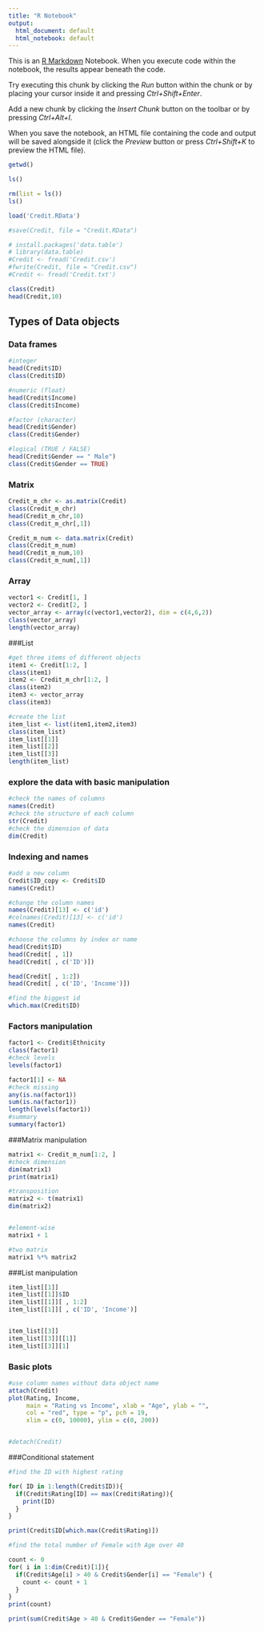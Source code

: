```yaml
---
title: "R Notebook"
output:
  html_document: default
  html_notebook: default
---
```


This is an [R Markdown](http://rmarkdown.rstudio.com) Notebook. When you execute code within the notebook, the results appear beneath the code. 

Try executing this chunk by clicking the *Run* button within the chunk or by placing your cursor inside it and pressing *Ctrl+Shift+Enter*. 


Add a new chunk by clicking the *Insert Chunk* button on the toolbar or by pressing *Ctrl+Alt+I*.

When you save the notebook, an HTML file containing the code and output will be saved alongside it (click the *Preview* button or press *Ctrl+Shift+K* to preview the HTML file).


```r
getwd()
```

```r
ls()
```

```r
rm(list = ls())
ls()
```

```r
load('Credit.RData')

#save(Credit, file = "Credit.RData")
```

```r
# install.packages('data.table')
# library(data.table)
#Credit <- fread('Credit.csv')
#fwrite(Credit, file = "Credit.csv")
#Credit <- fread('Credit.txt')
```



```r
class(Credit)
head(Credit,10)
```

## Types of Data objects


### Data frames
```r
#integer
head(Credit$ID)
class(Credit$ID)

#numeric (float)
head(Credit$Income)
class(Credit$Income)

#factor (character)
head(Credit$Gender)
class(Credit$Gender)

#logical (TRUE / FALSE)
head(Credit$Gender == " Male")
class(Credit$Gender == TRUE)
```


### Matrix
```r
Credit_m_chr <- as.matrix(Credit)
class(Credit_m_chr)
head(Credit_m_chr,10)
class(Credit_m_chr[,1])
```

```r
Credit_m_num <- data.matrix(Credit)
class(Credit_m_num)
head(Credit_m_num,10)
class(Credit_m_num[,1])
```





### Array
```r
vector1 <- Credit[1, ]
vector2 <- Credit[2, ]
vector_array <- array(c(vector1,vector2), dim = c(4,6,2))
class(vector_array)
length(vector_array)
```



###List
```r
#get three items of different objects
item1 <- Credit[1:2, ]
class(item1)
item2 <- Credit_m_chr[1:2, ]
class(item2)
item3 <- vector_array
class(item3)

#create the list
item_list <- list(item1,item2,item3)
class(item_list)
item_list[[1]]
item_list[[2]]
item_list[[3]]
length(item_list)
```



### explore the data with basic manipulation
```r
#check the names of columns
names(Credit)
#check the structure of each column
str(Credit)
#check the dimension of data
dim(Credit)
```

### Indexing and names
```r
#add a new column
Credit$ID_copy <- Credit$ID
names(Credit)

#change the column names
names(Credit)[13] <- c('id') 
#colnames(Credit)[13] <- c('id')
names(Credit)

#choose the columns by index or name
head(Credit$ID)
head(Credit[ , 1])
head(Credit[ , c('ID')])

head(Credit[ , 1:2])
head(Credit[ , c('ID', 'Income')])

#find the biggest id
which.max(Credit$ID)

```

### Factors manipulation
```r
factor1 <- Credit$Ethnicity
class(factor1)
#check levels
levels(factor1)

factor1[1] <- NA
#check missing
any(is.na(factor1))
sum(is.na(factor1))
length(levels(factor1))
#summary
summary(factor1)
```



###Matrix manipulation
```r
matrix1 <- Credit_m_num[1:2, ]
#check dimension
dim(matrix1)
print(matrix1)

#transposition
matrix2 <- t(matrix1)
dim(matrix2)


#element-wise
matrix1 + 1

#two matrix
matrix1 %*% matrix2
```


###List manipulation
```r
item_list[[1]]
item_list[[1]]$ID
item_list[[1]][ , 1:2]
item_list[[1]][ , c('ID', 'Income')]


item_list[[3]]
item_list[[3]][[1]]
item_list[[3]][1]
```


### Basic plots
```r
#use column names without data object name
attach(Credit)
plot(Rating, Income, 
     main = "Rating vs Income", xlab = "Age", ylab = "",
     col = "red", type = "p", pch = 19, 
     xlim = c(0, 10000), ylim = c(0, 200))


#detach(Credit)
```


###Conditional statement
```r
#find the ID with highest rating

for( ID in 1:length(Credit$ID)){
  if(Credit$Rating[ID] == max(Credit$Rating)){
    print(ID)
  }
}

print(Credit$ID[which.max(Credit$Rating)])

#find the total number of Female with Age over 40

count <- 0
for( i in 1:dim(Credit)[1]){
  if(Credit$Age[i] > 40 & Credit$Gender[i] == "Female") {
    count <- count + 1
  }
}
print(count)

print(sum(Credit$Age > 40 & Credit$Gender == "Female"))
```








